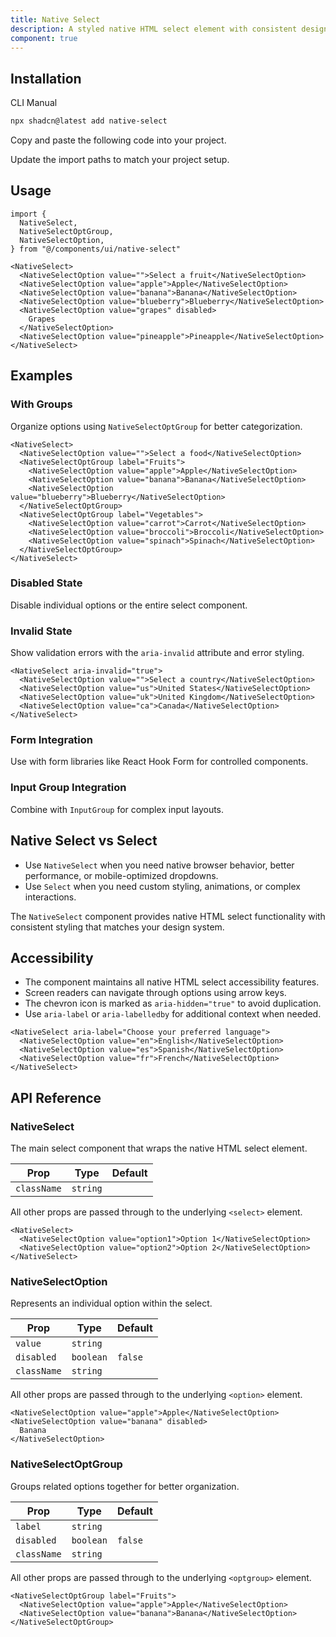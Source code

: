 ```yaml
---
title: Native Select
description: A styled native HTML select element with consistent design system integration.
component: true
---
```


<ComponentPreview name="native-select-demo" />

## Installation

<CodeTabs>

<TabsList>
  <TabsTrigger value="cli">CLI</TabsTrigger>
  <TabsTrigger value="manual">Manual</TabsTrigger>
</TabsList>
<TabsContent value="cli">

```bash
npx shadcn@latest add native-select
```

</TabsContent>

<TabsContent value="manual">

<Steps>

<Step>Copy and paste the following code into your project.</Step>

<ComponentSource name="native-select" title="components/ui/native-select.tsx" />

<Step>Update the import paths to match your project setup.</Step>

</Steps>

</TabsContent>

</CodeTabs>

## Usage

```tsx showLineNumbers
import {
  NativeSelect,
  NativeSelectOptGroup,
  NativeSelectOption,
} from "@/components/ui/native-select"
```

```tsx showLineNumbers
<NativeSelect>
  <NativeSelectOption value="">Select a fruit</NativeSelectOption>
  <NativeSelectOption value="apple">Apple</NativeSelectOption>
  <NativeSelectOption value="banana">Banana</NativeSelectOption>
  <NativeSelectOption value="blueberry">Blueberry</NativeSelectOption>
  <NativeSelectOption value="grapes" disabled>
    Grapes
  </NativeSelectOption>
  <NativeSelectOption value="pineapple">Pineapple</NativeSelectOption>
</NativeSelect>
```

## Examples

### With Groups

Organize options using `NativeSelectOptGroup` for better categorization.

<ComponentPreview name="native-select-groups" />

```tsx showLineNumbers
<NativeSelect>
  <NativeSelectOption value="">Select a food</NativeSelectOption>
  <NativeSelectOptGroup label="Fruits">
    <NativeSelectOption value="apple">Apple</NativeSelectOption>
    <NativeSelectOption value="banana">Banana</NativeSelectOption>
    <NativeSelectOption value="blueberry">Blueberry</NativeSelectOption>
  </NativeSelectOptGroup>
  <NativeSelectOptGroup label="Vegetables">
    <NativeSelectOption value="carrot">Carrot</NativeSelectOption>
    <NativeSelectOption value="broccoli">Broccoli</NativeSelectOption>
    <NativeSelectOption value="spinach">Spinach</NativeSelectOption>
  </NativeSelectOptGroup>
</NativeSelect>
```

### Disabled State

Disable individual options or the entire select component.

<ComponentPreview name="native-select-disabled" />

### Invalid State

Show validation errors with the `aria-invalid` attribute and error styling.

<ComponentPreview name="native-select-invalid" />

```tsx showLineNumbers
<NativeSelect aria-invalid="true">
  <NativeSelectOption value="">Select a country</NativeSelectOption>
  <NativeSelectOption value="us">United States</NativeSelectOption>
  <NativeSelectOption value="uk">United Kingdom</NativeSelectOption>
  <NativeSelectOption value="ca">Canada</NativeSelectOption>
</NativeSelect>
```

### Form Integration

Use with form libraries like React Hook Form for controlled components.

<ComponentPreview name="native-select-form" />

### Input Group Integration

Combine with `InputGroup` for complex input layouts.

<ComponentPreview name="native-select-input-group" />

## Native Select vs Select

- Use `NativeSelect` when you need native browser behavior, better performance, or mobile-optimized dropdowns.
- Use `Select` when you need custom styling, animations, or complex interactions.

The `NativeSelect` component provides native HTML select functionality with consistent styling that matches your design system.

## Accessibility

- The component maintains all native HTML select accessibility features.
- Screen readers can navigate through options using arrow keys.
- The chevron icon is marked as `aria-hidden="true"` to avoid duplication.
- Use `aria-label` or `aria-labelledby` for additional context when needed.

```tsx showLineNumbers
<NativeSelect aria-label="Choose your preferred language">
  <NativeSelectOption value="en">English</NativeSelectOption>
  <NativeSelectOption value="es">Spanish</NativeSelectOption>
  <NativeSelectOption value="fr">French</NativeSelectOption>
</NativeSelect>
```

## API Reference

### NativeSelect

The main select component that wraps the native HTML select element.

| Prop        | Type     | Default |
| ----------- | -------- | ------- |
| `className` | `string` |         |

All other props are passed through to the underlying `<select>` element.

```tsx
<NativeSelect>
  <NativeSelectOption value="option1">Option 1</NativeSelectOption>
  <NativeSelectOption value="option2">Option 2</NativeSelectOption>
</NativeSelect>
```

### NativeSelectOption

Represents an individual option within the select.

| Prop        | Type      | Default |
| ----------- | --------- | ------- |
| `value`     | `string`  |         |
| `disabled`  | `boolean` | `false` |
| `className` | `string`  |         |

All other props are passed through to the underlying `<option>` element.

```tsx
<NativeSelectOption value="apple">Apple</NativeSelectOption>
<NativeSelectOption value="banana" disabled>
  Banana
</NativeSelectOption>
```

### NativeSelectOptGroup

Groups related options together for better organization.

| Prop        | Type      | Default |
| ----------- | --------- | ------- |
| `label`     | `string`  |         |
| `disabled`  | `boolean` | `false` |
| `className` | `string`  |         |

All other props are passed through to the underlying `<optgroup>` element.

```tsx
<NativeSelectOptGroup label="Fruits">
  <NativeSelectOption value="apple">Apple</NativeSelectOption>
  <NativeSelectOption value="banana">Banana</NativeSelectOption>
</NativeSelectOptGroup>
```
